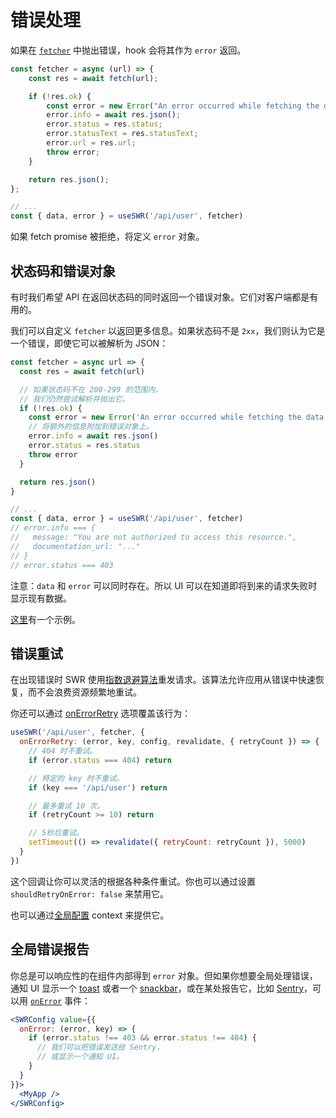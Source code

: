 
# 错误处理

如果在 [`fetcher`](/docs/data-fetching) 中抛出错误，hook 会将其作为 `error` 返回。 

```js
const fetcher = async (url) => {
    const res = await fetch(url);

    if (!res.ok) {
        const error = new Error("An error occurred while fetching the data.");
        error.info = await res.json();
        error.status = res.status;
        error.statusText = res.statusText;
        error.url = res.url;
        throw error;
    }

    return res.json();
};

// ...
const { data, error } = useSWR('/api/user', fetcher)
```

如果 fetch promise 被拒绝，将定义 `error` 对象。

## 状态码和错误对象

有时我们希望 API 在返回状态码的同时返回一个错误对象。它们对客户端都是有用的。

我们可以自定义 `fetcher` 以返回更多信息。如果状态码不是 `2xx`，我们则认为它是一个错误，即使它可以被解析为 JSON：

```js
const fetcher = async url => {
  const res = await fetch(url)

  // 如果状态码不在 200-299 的范围内，
  // 我们仍然尝试解析并抛出它。
  if (!res.ok) {
    const error = new Error('An error occurred while fetching the data.')
    // 将额外的信息附加到错误对象上。
    error.info = await res.json()
    error.status = res.status
    throw error
  }

  return res.json()
}

// ...
const { data, error } = useSWR('/api/user', fetcher)
// error.info === {
//   message: "You are not authorized to access this resource.",
//   documentation_url: "..."
// }
// error.status === 403
```

<Callout emoji="💡">
  注意：<code>data</code> 和 <code>error</code> 可以同时存在。所以 UI 可以在知道即将到来的请求失败时显示现有数据。 
</Callout>

[这里](/examples/error-handling)有一个示例。

## 错误重试

在出现错误时 SWR 使用[指数退避算法](https://en.wikipedia.org/wiki/Exponential_backoff)重发请求。该算法允许应用从错误中快速恢复，而不会浪费资源频繁地重试。

你还可以通过 [onErrorRetry](/docs/options#options) 选项覆盖该行为：

```js
useSWR('/api/user', fetcher, {
  onErrorRetry: (error, key, config, revalidate, { retryCount }) => {
    // 404 时不重试。
    if (error.status === 404) return

    // 特定的 key 时不重试。
    if (key === '/api/user') return

    // 最多重试 10 次。
    if (retryCount >= 10) return

    // 5秒后重试。
    setTimeout(() => revalidate({ retryCount: retryCount }), 5000)
  }
})
```

这个回调让你可以灵活的根据各种条件重试。你也可以通过设置 `shouldRetryOnError: false` 来禁用它。

也可以通过[全局配置](/docs/global-configuration) context 来提供它。

## 全局错误报告

你总是可以响应性的在组件内部得到 `error` 对象。但如果你想要全局处理错误，通知 UI 显示一个 [toast](https://vercel.com/design/toast) 或者一个 [snackbar](https://material.io/components/snackbars)，或在某处报告它，比如 [Sentry](https://sentry.io)，可以用 [`onError`](/docs/options#options) 事件：

```jsx
<SWRConfig value={{
  onError: (error, key) => {
    if (error.status !== 403 && error.status !== 404) {
      // 我们可以把错误发送给 Sentry，
      // 或显示一个通知 UI。
    }
  }
}}>
  <MyApp />
</SWRConfig>
```
